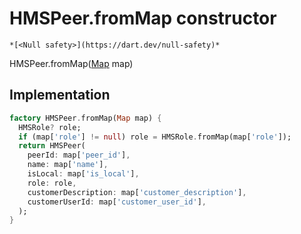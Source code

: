 # HMSPeer.fromMap constructor

    *[<Null safety>](https://dart.dev/null-safety)*

HMSPeer.fromMap([Map](https://api.flutter.dev/flutter/dart-core/Map-class.html) map)

## Implementation

```dart
factory HMSPeer.fromMap(Map map) {
  HMSRole? role;
  if (map['role'] != null) role = HMSRole.fromMap(map['role']);
  return HMSPeer(
    peerId: map['peer_id'],
    name: map['name'],
    isLocal: map['is_local'],
    role: role,
    customerDescription: map['customer_description'],
    customerUserId: map['customer_user_id'],
  );
}
```
